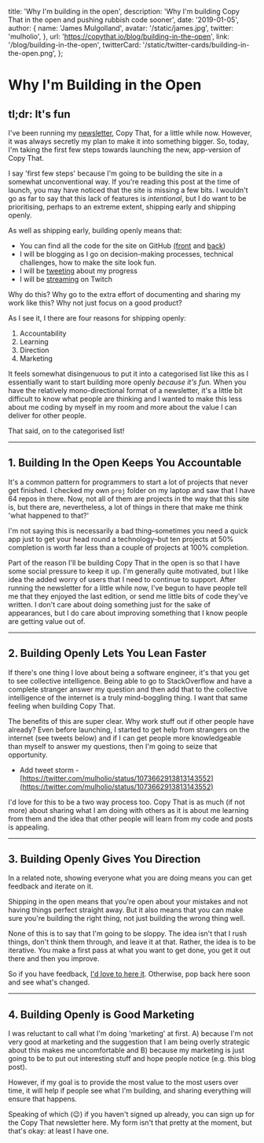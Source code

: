   title: 'Why I\'m building in the open',
  description: 'Why I\'m building Copy That in the open and pushing rubbish code sooner',
  date: '2019-01-05',
  author: {
    name: 'James Mulgolland',
    avatar: '/static/james.jpg',
    twitter: 'mulholio',
  },
  url: 'https://copythat.io/blog/building-in-the-open',
  link: '/blog/building-in-the-open',
  twitterCard: '/static/twitter-cards/building-in-the-open.png',
};


# Why I'm Building in the Open

## tl;dr: It's fun

I've been running my [newsletter](https://copythat.io/newsletter), Copy That, for a little while now. However, it was always secretly my plan to make it into something bigger. So, today, I'm taking the first few steps towards launching the new, app-version of Copy That.

I say 'first few steps' because I'm going to be building the site in a somewhat unconventional way. If you're reading this post at the time of launch, you may have noticed that the site is missing a few bits. I wouldn't go as far to say that this lack of features is *intentional*, but I do want to be prioritising, perhaps to an extreme extent, shipping early and shipping openly.

As well as shipping early, building openly means that:

- You can find all the code for the site on GitHub [(front](https://github.com/mulholio/copy-that-front) and [back](https://github.com/mulholio/copy-that-back))
- I will be blogging as I go on decision-making processes, technical challenges, how to make the site look fun.
- I will be [tweeting](https://twitter.com/mulholio) about my progress
- I will be [streaming](http://twitch.com/mulholio) on Twitch

Why do this? Why go to the extra effort of documenting and sharing my work like this? Why not just focus on a good product?

As I see it, I there are four reasons for shipping openly:

1. Accountability
2. Learning
3. Direction
4. Marketing

It feels somewhat disingenuous to put it into a categorised list like this as I essentially want to start building more openly *because it's fun.* When you have the relatively mono-directional format of a newsletter, it's a little bit difficult to know what people are thinking and I wanted to make this less about me coding by myself in my room and more about the value I can deliver for other people.

That said, on to the categorised list!

---

## 1. Building In the Open Keeps You Accountable

It's a common pattern for programmers to start a lot of projects that never get finished. I checked my own `proj` folder on my laptop and saw that I have 64 repos in there. Now, not all of them are projects in the way that this site is, but there are, nevertheless, a lot of things in there that make me think 'what happened to that?'

I'm not saying this is necessarily a bad thing–sometimes you need a quick app just to get your head round a technology–but ten projects at 50% completion is worth far less than a couple of projects at 100% completion.

Part of the reason I'll be building Copy That in the open is so that I have some social pressure to keep it up. I'm generally quite motivated, but I like idea the added worry of users that I need to continue to support. After running the newsletter for a little while now, I've begun to have people tell me that they enjoyed the last edition, or send me little bits of code they've written. I don't care about doing something just for the sake of appearances, but I do care about improving something that I know people are getting value out of.

---

## 2. Building Openly Lets You Lean Faster

If there's one thing I love about being a software engineer, it's that you get to see collective intelligence. Being able to go to StackOverflow and have a complete stranger answer my question and then add that to the collective intelligence of the internet is a truly mind-boggling thing. I want that same feeling when building Copy That.

The benefits of this are super clear. Why work stuff out if other people have already? Even before launching, I started to get help from strangers on the internet (see tweets below) and if I can get people more knowledgeable than myself to answer my questions, then I'm going to seize that opportunity.

- Add tweet storm - [https://twitter.com/mulholio/status/1073662913813143552](https://twitter.com/mulholio/status/1073662913813143552)

I'd love for this to be a two way process too. Copy That is as much (if not more) about sharing what I am doing with others as it is about me learning from them and the idea that other people will learn from my code and posts is appealing.

---

## 3. Building Openly Gives You Direction

In a related note, showing everyone what you are doing means you can get feedback and iterate on it.

Shipping in the open means that you're open about your mistakes and not having things perfect straight away. But it also means that you can make sure you're building the right thing, not just building the wrong thing well.

None of this is to say that I'm going to be sloppy. The idea isn't that I rush things, don't think them through, and leave it at that. Rather, the idea is to be iterative. You make a first pass at what you want to get done, you get it out there and then you improve.

So if you have feedback, [I'd love to here it](mailto:james@copythat.io). Otherwise, pop back here soon and see what's changed.

---

## 4. Building Openly is Good Marketing

I was reluctant to call what I'm doing 'marketing' at first. A) because I'm not very good at marketing and the suggestion that I am being overly strategic about this makes me uncomfortable and B) because my marketing is just going to be to put out interesting stuff and hope people notice (e.g. this blog post).

However, if my goal is to provide the most value to the most users over time, it will help if people see what I'm building, and sharing everything will ensure that happens.

Speaking of which (😉) if you haven't signed up already, you can sign up for the Copy That newsletter here. My form isn't that pretty at the moment, but that's okay: at least I have one.
